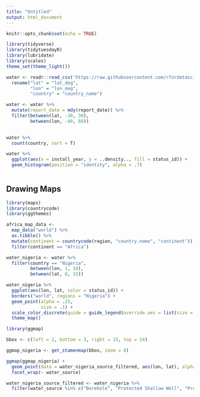```yaml
---
title: "Untitled"
output: html_document
---
```


```r
knitr::opts_chunk$set(echo = TRUE)
```

```r
library(tidyverse)
library(tidytuesdayR)
library(lubridate)
library(scales)
theme_set(theme_light())
```

```r
water <- readr::read_csv('https://raw.githubusercontent.com/rfordatascience/tidytuesday/master/data/2021/2021-05-04/water.csv') %>% 
  rename("lat" = "lat_deg", 
         "lon" = "lon_deg", 
         "country" = "country_name")

water <- water %>% 
  mutate(report_date = mdy(report_date)) %>% 
  filter(between(lat, -30, 30), 
         between(lon, -40, 60))
  
```


```r
water %>% 
  count(country, sort = T)

water %>% 
  ggplot(aes(x = install_year, y = ..density.., fill = status_id)) +
  geom_histogram(position = "identity", alpha = .7)
  
```


## Drawing Maps 


```r
library(maps)
library(countrycode)
library(ggthemes)

africa_map_data <- 
  map_data("world") %>% 
  as.tibble() %>% 
  mutate(continent = countrycode(region, "country.name", "continent")) %>% 
  filter(continent == "Africa")
```




```r
water_nigeria <- water %>% 
  filter(country == "Nigeria", 
         between(lon, 1, 18), 
         between(lat, 0, 15)) 

water_nigeria %>% 
  ggplot(aes(lon, lat, color = status_id)) +
  borders("world", regions = "Nigeria") +
  geom_point(alpha = .25, 
             size = .1) +
  scale_color_discrete(guide = guide_legend(override.aes = list(size = 2, alpha = 1))) +
  theme_map()
```





```r
library(ggmap)

bbox <- c(left = 2, bottom = 3, right = 15, top = 14)

ggmap_nigeria <- get_stamenmap(bbox, zoom = 8)
```





```r
ggmap(ggmap_nigeria) +  
  geom_point(data = water_nigeria_source_filtered, aes(lon, lat), alpha = .25, size = .1) +
  facet_wrap(~ water_source)

water_nigeria_source_filtered <- water_nigeria %>% 
  filter(water_source %in% c("Borehole", "Protected Shallow Well", "Protected Spring"))

```
